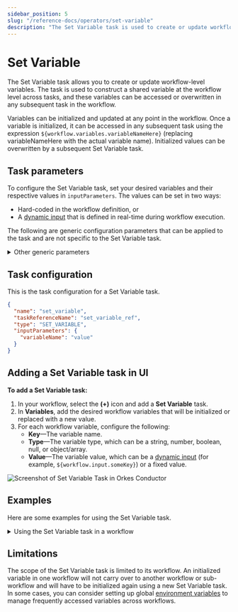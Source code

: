 ```yaml
---
sidebar_position: 5
slug: "/reference-docs/operators/set-variable"
description: "The Set Variable task is used to create or update workflow variables."
---
```



# Set Variable

The Set Variable task allows you to create or update workflow-level variables. The task is used to construct a shared variable at the workflow level across tasks, and these variables can be accessed or overwritten in any subsequent task in the workflow.

Variables can be initialized and updated at any point in the workflow. Once a variable is initialized, it can be accessed in any subsequent task using the expression `${workflow.variables.variableNameHere}` (replacing variableNameHere with the actual variable name). Initialized values can be overwritten by a subsequent Set Variable task.

## Task parameters

To configure the Set Variable task, set your desired variables and their respective values in `inputParameters`. The values can be set in two ways:

- Hard-coded in the workflow definition, or
- A [dynamic input](/content/developer-guides/passing-inputs-to-task-in-conductor) that is defined in real-time during workflow execution.

The following are generic configuration parameters that can be applied to the task and are not specific to the Set Variable task.

<details>
<summary>Other generic parameters</summary>

Here are other parameters for configuring the task behavior.

| Parameter | Description | Required/ Optional | 
| --------- | ----------- | ----------------- | 
| optional | Whether the task is optional. The default is false. <br/> <br/> If set to true, the workflow continues to the next task even if this task is in progress or fails.| Optional. | 

</details>

## Task configuration

This is the task configuration for a Set Variable task.

```json
{
  "name": "set_variable",
  "taskReferenceName": "set_variable_ref",
  "type": "SET_VARIABLE",
  "inputParameters": {
    "variableName": "value"
  }
}
```

## Adding a Set Variable task in UI

**To add a Set Variable task:**

1. In your workflow, select the **(+)** icon and add a **Set Variable** task.
2. In **Variables**, add the desired workflow variables that will be initialized or replaced with a new value.
3. For each workflow variable, configure the following:
   - **Key**—The variable name.
   - **Type**—The variable type, which can be a string, number, boolean, null, or object/array.
   - **Value**—The variable value, which can be a [dynamic input](/content/developer-guides/passing-inputs-to-task-in-conductor) (for example, `${workflow.input.someKey}`) or a fixed value.

<p><img src="/content/img/Task-References/set_variable_task_reference.png" alt="Screenshot of Set Variable Task in Orkes Conductor"/></p>

## Examples

Here are some examples for using the Set Variable task.

<details>
<summary>Using the Set Variable task in a workflow</summary>
<p>
In this example workflow, a username is stored as a variable so that it can be reused in other tasks that require the username.

```json
{
  "name": "Welcome_User_Workflow",
  "description": "Designate a user to be welcomed",
  "tasks": [
    {
      "name": "set_name",
      "taskReferenceName": "set_name_ref",
      "type": "SET_VARIABLE",
      "inputParameters": {
        "name": "${workflow.input.userName}"
      }
    },
    {
      "name": "greet_user",
      "taskReferenceName": "greet_user_ref",
      "inputParameters": {
        "var_name": "${workflow.variables.name}"
      },
      "type": "SIMPLE"
    },
    {
      "name": "send_reminder_email",
      "taskReferenceName": "send_reminder_email_ref",
      "inputParameters": {
        "var_name": "${workflow.variables.name}"
      },
      "type": "SIMPLE"
    }
  ]
}
```

In the example above, `set_name` is a Set Variable task that takes a dynamic input for `name`. In subsequent tasks, the `name` is later referenced using `${workflow.variables.name}`.

</p>
</details>

## Limitations

The scope of the Set Variable task is limited to its workflow. An initialized variable in one workflow will not carry over to another workflow or sub-workflow and will have to be initialized again using a new Set Variable task. In some cases, you can consider setting up global [environment variables](/developer-guides/using-environment-variables) to manage frequently accessed variables across workflows.
